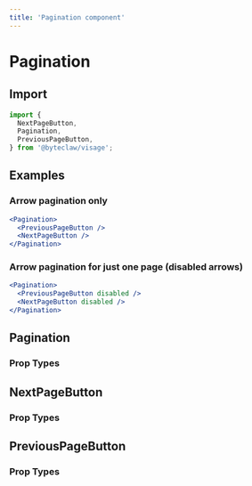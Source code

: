 ```yaml
---
title: 'Pagination component'
---
```


# Pagination

## Import

```js transpile=false
import {
  NextPageButton,
  Pagination,
  PreviousPageButton,
} from '@byteclaw/visage';
```

## Examples

### Arrow pagination only

```jsx live=true
<Pagination>
  <PreviousPageButton />
  <NextPageButton />
</Pagination>
```

### Arrow pagination for just one page (disabled arrows)

```jsx live=true
<Pagination>
  <PreviousPageButton disabled />
  <NextPageButton disabled />
</Pagination>
```

## Pagination

### Prop Types

<PropTypes component="Pagination" />

## NextPageButton

### Prop Types

<PropTypes component="NextPageButton" />

## PreviousPageButton

### Prop Types

<PropTypes component="PreviousPageButton" />
